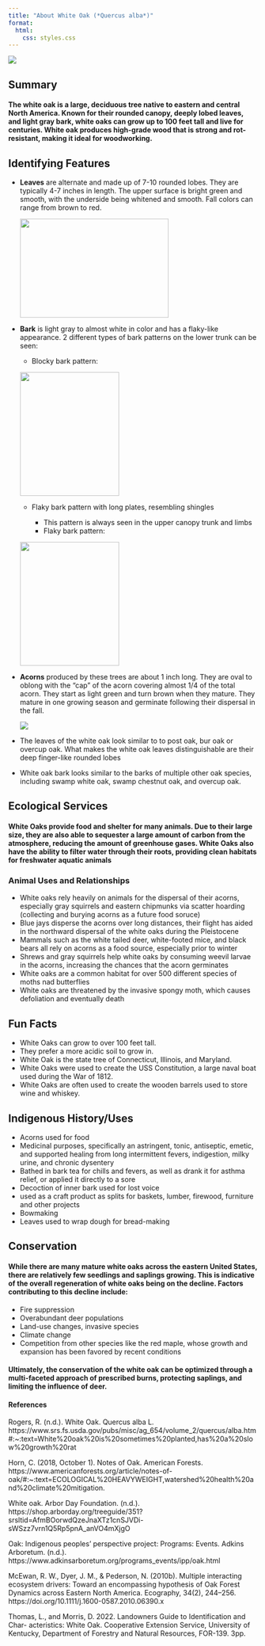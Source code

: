 ```yaml
---
title: "About White Oak (*Quercus alba*)"
format:
  html:
    css: styles.css
---
```


![](White-Oak.jpg)

## Summary

#### The white oak is a large, deciduous tree native to eastern and central North America. Known for their rounded canopy, deeply lobed leaves, and light gray bark, white oaks can grow up to 100 feet tall and live for centuries. White oak produces high-grade wood that is strong and rot-resistant, making it ideal for woodworking.

## Identifying Features
* **Leaves** are alternate and made up of 7-10 rounded lobes. They are typically 4-7 inches in length. The upper surface is bright green and smooth, with the underside being whitened and smooth. Fall colors can range from brown to red.

  ![](whiteoakleaf.jpeg){width=300px height=200px}

* **Bark** is light gray to almost white in color and has a flaky-like appearance. 2 different types of bark patterns on the lower trunk can be seen:

  * Blocky bark pattern:
  
  ![](bark_blocky.jpeg){width=200px height=250px}
  
  
  * Flaky bark pattern with long plates, resembling shingles
  
    * This pattern is always seen in the upper canopy trunk and limbs
    * Flaky bark pattern:
    
  ![](bark_flaky.png){width=200px height=250px}

* **Acorns** produced by these trees are about 1 inch long. They are oval to oblong with the "cap" of the acorn covering almost 1/4 of the total acorn. They start as light green and turn brown when they mature. They mature in one growing season and germinate following their dispersal in the fall.

  ![](acorns.jpeg)
* The leaves of the white oak look similar to to post oak, bur oak or overcup oak. What makes the white oak leaves distinguishable are their deep finger-like rounded lobes

* White oak bark looks similar to the barks of multiple other oak species, including swamp white oak, swamp chestnut oak, and overcup oak. 

## Ecological Services

#### White Oaks provide food and shelter for many animals. Due to their large size, they are also able to sequester a large amount of carbon from the atmosphere, reducing the amount of greenhouse gases. White Oaks also have the ability to filter water through their roots, providing clean habitats for freshwater aquatic animals

### Animal Uses and Relationships
* White oaks rely heavily on animals for the dispersal of their acorns, especially gray squirrels and eastern chipmunks via scatter hoarding (collecting and burying acorns as a future food soruce)
* Blue jays disperse the acorns over long distances, their flight has aided in the northward dispersal of the white oaks during the Pleistocene
* Mammals such as the white tailed deer, white-footed mice, and black bears all rely on acorns as a food source, especially prior to winter
* Shrews and gray squirrels help white oaks by consuming weevil larvae in the acorns, increasing the chances that the acorn germinates
* White oaks are a common habitat for over 500 different species of moths nad butterflies
* White oaks are threatened by the invasive spongy moth, which causes defoliation and eventually death


## Fun Facts
* White Oaks can grow to over 100 feet tall. 
* They prefer a more acidic soil to grow in. 
* White Oak is the state tree of Connecticut, Illinois, and Maryland. 
* White Oaks were used to create the USS Constitution, a large naval boat used        during the War of 1812.
* White Oaks are often used to create the wooden barrels used to store wine and       whiskey. 

## Indigenous History/Uses
* Acorns used for food
* Medicinal purposes, specifically an astringent, tonic, antiseptic, emetic, and supported healing from long intermittent fevers, indigestion, milky urine, and chronic dysentery
* Bathed in bark tea for chills and fevers, as well as drank it for asthma relief, or applied it directly to a sore 
* Decoction of inner bark used for lost voice
* used as a craft product as splits for baskets, lumber, firewood, furniture and other projects
* Bowmaking
* Leaves used to wrap dough for bread-making

## Conservation

#### While there are many mature white oaks across the eastern United States, there are relatively few seedlings and saplings growing. This is indicative of the overall regeneration of white oaks being on the decline. Factors contributing to this decline include:
* Fire suppression
* Overabundant deer populations 
* Land-use changes, invasive species
* Climate change 
* Competition from other species like the red maple, whose growth and expansion has been favored by recent conditions

#### Ultimately, the conservation of the white oak can be optimized through a multi-faceted approach of prescribed burns, protecting saplings, and limiting the influence of deer. 

#### References

Rogers, R. (n.d.). White Oak. Quercus alba L. https://www.srs.fs.usda.gov/pubs/misc/ag_654/volume_2/quercus/alba.htm#:~:text=White%20oak%20is%20sometimes%20planted,has%20a%20slow%20growth%20rat 


Horn, C. (2018, October 1). Notes of Oak. American Forests. https://www.americanforests.org/article/notes-of-oak/#:~:text=ECOLOGICAL%20HEAVYWEIGHT,watershed%20health%20and%20climate%20mitigation. 

White oak. Arbor Day Foundation. (n.d.). https://shop.arborday.org/treeguide/351?srsltid=AfmBOorwdQzeJnaXTz1cnSJVDi-sWSzz7vrn1Q5Rp5pnA_anVO4mXjgO 

Oak: Indigenous peoples’ perspective project: Programs: Events. Adkins Arboretum. (n.d.). https://www.adkinsarboretum.org/programs_events/ipp/oak.html 

McEwan, R. W., Dyer, J. M., & Pederson, N. (2010b). Multiple interacting ecosystem drivers: Toward an encompassing hypothesis of Oak Forest Dynamics across Eastern North America. Ecography, 34(2), 244–256. https://doi.org/10.1111/j.1600-0587.2010.06390.x 

Thomas, L., and Morris, D. 2022. Landowners Guide to Identification and Char- acteristics: White Oak. Cooperative Extension Service, University of Kentucky, Department of Forestry and Natural Resources, FOR-139. 3pp.



